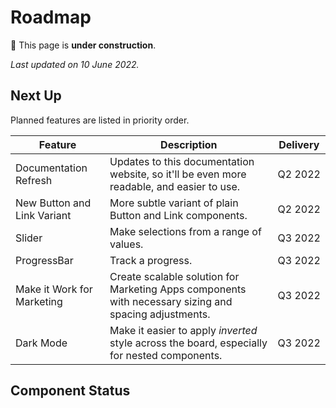 

# Roadmap

🚧 This page is **under construction**.

_Last updated on 10 June 2022._

## Next Up

Planned features are listed in priority order.

| Feature                     | Description                                                                                           | Delivery     |
| --------------------------- | ----------------------------------------------------------------------------------------------------- | ------------ |
| Documentation Refresh       | Updates to this documentation website, so it'll be even more readable, and easier to use.             | Q2&nbsp;2022 |
| New Button and Link Variant | More subtle variant of plain Button and Link components.                                              | Q2&nbsp;2022 |
| Slider                      | Make selections from a range of values.                                                               | Q3&nbsp;2022 |
| ProgressBar                 | Track a progress.                                                                                     | Q3&nbsp;2022 |
| Make it Work for Marketing  | Create scalable solution for Marketing Apps components with necessary sizing and spacing adjustments. | Q3&nbsp;2022 |
| Dark Mode                   | Make it easier to apply _inverted_ style across the board, especially for nested components.          | Q3&nbsp;2022 |

## Component Status

<ComponentStatusTable>
  <ComponentStatus
    name="Alert Dialog"
    reactComponentUrl="/components/alert-dialog"
    figmaComponentUrl="https://www.figma.com/file/CCf4IlqeNxwVf3BtYO0WOP/%5BDC%5D-Components?node-id=1500%3A10886"
  />
  <ComponentStatus
    name="Asset"
    reactComponentUrl="/components/asset"
    figmaComponentUrl="https://www.figma.com/file/BZKbIZMc0TcxIoyL5V9mKo/?node-id=2723%3A4651"
  />
  <ComponentStatus
    name="Avatar"
    reactComponentUrl="/components/avatar"
    figmaComponentUrl="https://www.figma.com/file/CCf4IlqeNxwVf3BtYO0WOP/%5BDC%5D-Components?node-id=918%3A7"
  />
  <ComponentStatus
    name="Badge"
    reactComponentUrl="/components/badge"
    figmaComponentUrl="https://www.figma.com/file/CCf4IlqeNxwVf3BtYO0WOP/%5BDC%5D-Components?node-id=810%3A1831"
  />
  <ComponentStatus
    name="Brand"
    reactComponentUrl="/components/brand"
    figmaComponentUrl="https://www.figma.com/file/BZKbIZMc0TcxIoyL5V9mKo/?node-id=581%3A953"
  />
  <ComponentStatus
    name="Button"
    reactComponentUrl="/components/button"
    figmaComponentUrl="https://www.figma.com/file/CCf4IlqeNxwVf3BtYO0WOP/%5BDC%5D-Components?node-id=247%3A0"
  />
  <ComponentStatus
    name="Card"
  />
  <ComponentStatus
    name="Chapeau"
    reactComponentUrl="/components/chapeau"
    figmaComponentUrl="https://www.figma.com/file/BZKbIZMc0TcxIoyL5V9mKo/%5BDC%5D-Core?node-id=524%3A1201"
  />
  <ComponentStatus
    name="Checkbox"
    reactComponentUrl="/components/checkbox"
    figmaComponentUrl="https://www.figma.com/file/CCf4IlqeNxwVf3BtYO0WOP/%5BDC%5D-Components?node-id=969%3A2416"
  />
  <ComponentStatus
    name="Code"
    reactComponentUrl="/components/code"
    figmaComponentUrl="https://www.figma.com/file/BZKbIZMc0TcxIoyL5V9mKo/%5BDC%5D-Core?node-id=532%3A1146"
  />
  <ComponentStatus
    name="Code Block"
    reactComponentUrl="/components/code-block"
    figmaComponentUrl="https://www.figma.com/file/BZKbIZMc0TcxIoyL5V9mKo/%5BDC%5D-Core?node-id=532%3A1146"
  />
  <ComponentStatus
    name="Content Container"
    reactComponentUrl="/components/content-container"
  />
  <ComponentStatus
    name="Dialog"
    reactComponentUrl="/components/dialog"
    figmaComponentUrl="https://www.figma.com/file/CCf4IlqeNxwVf3BtYO0WOP/%5BDC%5D-Components?node-id=1500%3A10886"
  />
  <ComponentStatus
    name="Display"
    reactComponentUrl="/components/display"
    figmaComponentUrl="https://www.figma.com/file/BZKbIZMc0TcxIoyL5V9mKo/%5BDC%5D-Core?node-id=524%3A1201"
  />
  <ComponentStatus
    name="Drawer"
    reactComponentUrl="/components/drawer"
    figmaComponentUrl="https://www.figma.com/file/CCf4IlqeNxwVf3BtYO0WOP/%5BDC%5D-Components?node-id=1500%3A10886"
  /><ComponentStatus
    name="Empty State"
    reactComponentUrl="/components/empty-state"
    figmaComponentUrl="https://www.figma.com/file/CCf4IlqeNxwVf3BtYO0WOP/%5BDC%5D-Components?node-id=1511%3A10894"
  />
  <ComponentStatus
    name="Error Boundary"
    reactComponentUrl="/components/error-boundary"
  />
  <ComponentStatus
    name="Form Field"
    reactComponentUrl="/components/form-field"
    figmaComponentUrl="https://www.figma.com/file/CCf4IlqeNxwVf3BtYO0WOP/?node-id=3337%3A22405"
  />
  <ComponentStatus
    name="Heading"
    reactComponentUrl="/components/heading"
    figmaComponentUrl="https://www.figma.com/file/BZKbIZMc0TcxIoyL5V9mKo/%5BDC%5D-Core?node-id=524%3A1201"
  />
  <ComponentStatus
    name="Icon"
    reactComponentUrl="/components/icon"
    figmaComponentUrl="https://www.figma.com/file/BZKbIZMc0TcxIoyL5V9mKo/%5BDC%5D-Core?node-id=549%3A0"
  />
  <ComponentStatus
    name="Input"
    reactComponentUrl="/components/input"
    figmaComponentUrl="https://www.figma.com/file/CCf4IlqeNxwVf3BtYO0WOP/%5BDC%5D-Components?node-id=961%3A2"
  />
  <ComponentStatus
    name="Link"
    reactComponentUrl="/components/link"
    figmaComponentUrl="https://www.figma.com/file/CCf4IlqeNxwVf3BtYO0WOP/%5BDC%5D-Components?node-id=2009%3A12910"
  />
  <ComponentStatus name="Loader" reactComponentUrl="/components/loader" />
  <ComponentStatus
    name="Menu"
    reactComponentUrl="/components/menu/"
    figmaComponentUrl="https://www.figma.com/file/CCf4IlqeNxwVf3BtYO0WOP/%5BDC%5D-Components?node-id=3676%3A24234"
  />
  <ComponentStatus
    name="Notification"
    reactComponentUrl="/components/notification"
    figmaComponentUrl="https://www.figma.com/file/CCf4IlqeNxwVf3BtYO0WOP/%5BDC%5D-Components?node-id=1541%3A11855"
  />
  <ComponentStatus
    name="Paragraph"
    reactComponentUrl="/components/paragraph"
    figmaComponentUrl="https://www.figma.com/file/BZKbIZMc0TcxIoyL5V9mKo/%5BDC%5D-Core?node-id=527%3A1639"
  />
  <ComponentStatus name="Portal" reactComponentUrl="/components/portal" />
  <ComponentStatus
    name="Radio"
    reactComponentUrl="/components/radio"
    figmaComponentUrl="https://www.figma.com/file/CCf4IlqeNxwVf3BtYO0WOP/%5BDC%5D-Components?node-id=1067%3A4315"
  />

  <ComponentStatus
    name="Resizable Element"
  />
  <ComponentStatus
    name="Screen Reader Only"
    reactComponentUrl="/components/screen-reader-only"
  />
  <ComponentStatus
    name="Select"
    reactComponentUrl="/components/select"
    figmaComponentUrl="https://www.figma.com/file/CCf4IlqeNxwVf3BtYO0WOP/%5BDC%5D-Components?node-id=1117%3A699"
  />
  <ComponentStatus
    name="Side Navigation"
    reactComponentUrl="/components/side-navigation/"
    figmaComponentUrl="https://www.figma.com/file/CCf4IlqeNxwVf3BtYO0WOP/%5BDC%5D-Components?node-id=1143%3A1886"
  />
  <ComponentStatus
    name="Switch"
    reactComponentUrl="/components/switch"
    figmaComponentUrl="https://www.figma.com/file/CCf4IlqeNxwVf3BtYO0WOP/%5BDC%5D-Components?node-id=1067%3A5364"
  />
  <ComponentStatus
    name="Tabs"
    reactComponentUrl="/components/tabs"
    figmaComponentUrl="https://www.figma.com/file/CCf4IlqeNxwVf3BtYO0WOP/%5BDC%5D-Components?node-id=828%3A0"
  />
  <ComponentStatus
    name="Text"
    reactComponentUrl="/components/text"
    figmaComponentUrl="https://www.figma.com/file/BZKbIZMc0TcxIoyL5V9mKo/?node-id=527%3A1639"
  />
  <ComponentStatus
    name="Text Area"
    reactComponentUrl="/components/text-area"
    figmaComponentUrl="https://www.figma.com/file/CCf4IlqeNxwVf3BtYO0WOP/?node-id=3337%3A21416"
  />
  <ComponentStatus
    name="Toast"
    reactComponentUrl="/components/toast"
    figmaComponentUrl="https://www.figma.com/file/CCf4IlqeNxwVf3BtYO0WOP/%5BDC%5D-Components?node-id=975%3A0"
  />
  <ComponentStatus
    name="Tooltip"
    reactComponentUrl="/components/tooltip"
    figmaComponentUrl="https://www.figma.com/file/CCf4IlqeNxwVf3BtYO0WOP/%5BDC%5D-Components?node-id=1435%3A8912"
  />
</ComponentStatusTable>
